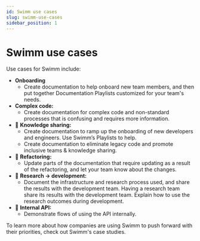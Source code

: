 ```yaml
---
id: Swimm use cases
slug: swimm-use-cases
sidebar_position: 1
---
```


# Swimm use cases

Use cases for Swimm include:
- **Onboarding**
  - Create documentation to help onboard new team members, and then put together <Link to="https://swimm.io/blog/documentation-playlists/">Documentation Playlists</Link> customized for your team's needs.
- **Complex code:**
  - Create documentation for complex code and non-standard processes that is confusing and requires more information.
- :ocean: **Knowledge sharing:**
  - Create documentation to ramp up the onboarding of new developers and engineers. Use Swimm’s Playlists to help. 
  - Create documentation to eliminate legacy code and promote inclusive teams & knowledge sharing.
- :ocean: **Refactoring:**
  - Update parts of the documentation that require updating as a result of the refactoring, and let your team know about the changes.
- :ocean: **Research → development:**
  - Document the infrastructure and research process used, and share the results with the development team. Having a research team share its results with the development team. Explain how to use the research outcomes during development.
- :ocean: **Internal API:**
  - Demonstrate flows of using the API internally.

To learn more about how companies are using Swimm to push forward with their priorities, check out <Link to="https://swimm.io/case-studies/">Swimm's case studies</Link>.
